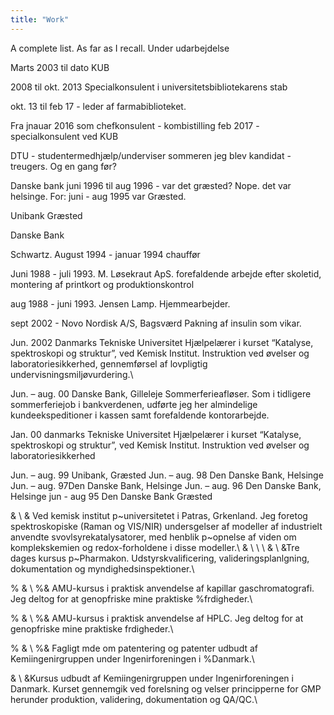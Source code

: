 ```yaml
---
title: "Work"
---
```


A complete list. As far as I recall. Under udarbejdelse

Marts 2003 til dato KUB

2008 til okt. 2013 Specialkonsulent i universitetsbibliotekarens stab

okt. 13 til feb 17 - leder af farmabiblioteket.

Fra jnauar 2016 som chefkonsulent - kombistilling feb 2017 - specialkonsulent ved KUB

DTU - studentermedhjælp/underviser sommeren jeg blev kandidat - treugers. Og en gang før?

Danske bank juni 1996 til aug 1996 - var det græsted? Nope. det var helsinge. For: juni - aug 1995 var Græsted.

Unibank Græsted

Danske Bank

Schwartz. August 1994 - januar 1994 chauffør

Juni 1988 - juli 1993. M. Løsekraut ApS. forefaldende arbejde efter skoletid, montering af printkort og produktionskontrol

aug 1988 - juni 1993. Jensen Lamp. Hjemmearbejder.


sept 2002 - Novo Nordisk A/S, Bagsværd Pakning af insulin som vikar.

Jun. 2002 Danmarks Tekniske Universitet Hjælpelærer i kurset "Katalyse, spektroskopi og struktur", ved Kemisk Institut. Instruktion ved øvelser og laboratoriesikkerhed, gennemførsel af lovpligtig undervisningsmiljøvurdering.\\

Jun. -- aug. 00 Danske Bank, Gilleleje Sommerferieafløser. Som i tidligere
sommerferiejob i bankverdenen, udførte jeg her almindelige kundeekspeditioner i kassen samt forefaldende
kontorarbejde.

Jan. 00 danmarks Tekniske Universitet Hjælpelærer i kurset "Katalyse, spektroskopi og struktur", ved Kemisk Institut. Instruktion ved øvelser og laboratoriesikkerhed

Jun. -- aug. 99 Unibank, Græsted
Jun. -- aug. 98 Den Danske Bank, Helsinge
Jun. -- aug. 97Den Danske Bank, Helsinge
Jun. -- aug. 96 Den Danske Bank, Helsinge
jun - aug 95 Den Danske Bank Græsted

\textbf{Sep. 00 -- dec. 00} & \textbf{Studieophold i Gr\ae kenland}\\
&	Ved kemisk
	institut p\aa~universitetet i Patras, Gr\ae kenland. Jeg foretog spektroskopiske
	(Raman og VIS/NIR) unders\o gelser af modeller af industrielt anvendte
	svovlsyrekatalysatorer, med henblik p\aa~opn\aa else af viden om
	komplekskemien og redox-forholdene i disse modeller.\\
\textbf{Aug. 90 -- jun. 93} & \textbf{Matematisk studentereksamen fra Helsinge Amts Gymnasium}\\
\\
\multicolumn{2}{l}{\large \textbf{Kurser}}\\
\textbf{Mar. 05} & \textbf{Kvalificering og validering af produktionsudstyr}\\
&Tre dages kursus p\aa~Pharmakon. Udstyrskvalificering, valideringsplanl\ae gning, dokumentation og myndighedsinspektioner.\\

%\textbf{Feb. -- mar. 05} & \textbf{Gaschromatografi}\\
%& AMU-kursus i praktisk anvendelse af kapillar gaschromatografi. Jeg deltog for at genopfriske mine praktiske
%f\ae rdigheder.\\

%\textbf{Jan. -- feb. 05} & \textbf{HPLC operat\o r}\\
%& AMU-kursus i praktisk anvendelse af HPLC. Jeg deltog for at genopfriske mine praktiske f\ae rdigheder.\\

%\textbf{Nov. 03} & \textbf{Patentdag for kemikere}\\
%& Fagligt m\o de om patentering og patenter udbudt af Kemiingeni\o rgruppen under Ingeni\o rforeningen i %Danmark.\\

\textbf{Jun. 03} & \textbf{GMP grundkursus}\\
&Kursus udbudt af Kemiingeni\o rgruppen under Ingeni\o rforeningen i Danmark. Kurset 
gennemgik ved forel\ae sning og \o velser principperne for GMP herunder produktion,
validering, dokumentation og QA/QC.\\
